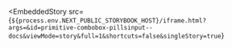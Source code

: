 
<EmbeddedStory
  src={`${process.env.NEXT_PUBLIC_STORYBOOK_HOST}/iframe.html?args=&id=primitive-combobox-pillsinput--docs&viewMode=story&full=1&shortcuts=false&singleStory=true`}
></EmbeddedStory>